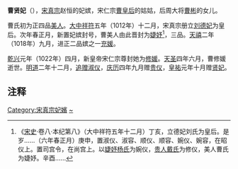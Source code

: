 {{東亞女性歷史人物
| 名稱=賢妃曹氏
| 身份=宋朝妃嬪
| 位號=美人→婕妤→充媛→修媛（尊封）→贤妃（追贈）
| 逝世年=1026年
| 父親=曹彬
| 夫=[[宋真宗|宋真宗]]
| 其他親屬=外曾祖父︰張同芝<br>姨婆：[[张贵妃_(后周太祖)|张贵妃]]<br>侄女: [[慈聖皇后|慈聖皇后]] <br>侄外孫女︰高滔滔[[宣仁皇后|宣仁皇后]]
|}}

'''曹贤妃'''（{{bd|10世纪||1026年|}}），[[宋真宗|宋真宗]]赵恒的妃嫔，宋仁宗[[慈聖皇后|曹皇后]]的姑姑，后周大将[[曹彬|曹彬]]的女儿。

曹氏初为正四品[[美人_(位号)|美人]]。[[大中祥符|大中祥符]]五年（1012年）十二月，宋真宗册立[[章献皇后|刘德妃]]为皇后。次年春正月，新置妃嫔封号，曹美人由此晋封为[[婕妤|婕妤]]<ref>《[[宋史|宋史]]·卷八·本纪第八》（大中祥符五年十二月）丁亥，立德妃刘氏为皇后。是岁……（六年春正月）庚申，置淑仪、淑容、顺仪、顺容、婉仪、婉容，在昭仪上。置司宫令，在尚宫上。以[[章惠皇后|婕妤杨氏]]为婉仪，[[戴顺容|贵人戴氏]]为修仪，美人曹氏为婕妤。辛酉……</ref>，三品。[[天禧_(北宋)|天禧]]二年（1018年）九月，进正二品嫔之一[[嫔|充媛]]。

[[乾兴|乾兴]]元年（1022年）四月，新皇帝宋仁宗尊封她为[[嫔|修媛]]。[[天圣|天圣]]四年六月，曹修媛逝世。[[明道_(北宋)|明道]]二年十二月，[[追赠|追赠]][[嫔|淑仪]]，[[庆历|庆历]]四年九月赠[[嫔|贵仪]]，[[皇祐|皇祐]]元年十月赠[[贤妃|贤妃]]。 

== 注释 ==

{{Reflist}}

[[Category:宋真宗妃嬪|Category:宋真宗妃嬪]]
[[Category:曹姓|~]]